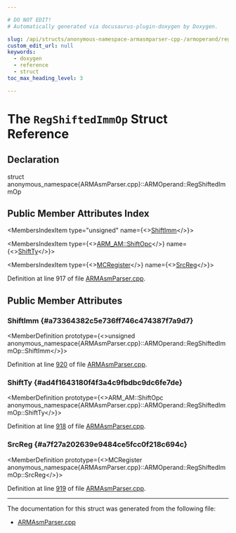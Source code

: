```yaml
---

# DO NOT EDIT!
# Automatically generated via docusaurus-plugin-doxygen by Doxygen.

slug: /api/structs/anonymous-namespace-armasmparser-cpp-/armoperand/regshiftedimmop
custom_edit_url: null
keywords:
  - doxygen
  - reference
  - struct
toc_max_heading_level: 3

---
```





# The `RegShiftedImmOp` Struct Reference

<DoxygenPage pluginConfig={pluginConfig}>



## Declaration

<CodeBlock>struct anonymous_namespace{ARMAsmParser.cpp}::ARMOperand::RegShiftedImmOp</CodeBlock>

## Public Member Attributes Index

<MembersIndex>

<MembersIndexItem
  type="unsigned"
  name={<><a href="#a73364382c5e736ff746c474387f7a9d7">ShiftImm</a></>}>
</MembersIndexItem>

<MembersIndexItem
  type={<><a href="/docs/api/namespaces/llvm/arm-am/#a76f5f9f36bbd9f03c844c5b565f239ef">ARM&#95;AM::ShiftOpc</a></>}
  name={<><a href="#ad4f1643180f4f3a4c9fbdbc9dc6fe7de">ShiftTy</a></>}>
</MembersIndexItem>

<MembersIndexItem
  type={<><a href="/docs/api/classes/llvm/mcregister">MCRegister</a></>}
  name={<><a href="#a7f27a202639e9484ce5fcc0f218c694c">SrcReg</a></>}>
</MembersIndexItem>

</MembersIndex>


Definition at line 917 of file <a href="/docs/api/files/lib/lib/target/lib/target/arm/lib/target/arm/asmparser/armasmparser-cpp">ARMAsmParser.cpp</a>.

<SectionDefinition>

## Public Member Attributes

### ShiftImm {#a73364382c5e736ff746c474387f7a9d7}

<MemberDefinition
  prototype={<>unsigned anonymous&#95;namespace&#123;ARMAsmParser.cpp&#125;::ARMOperand::RegShiftedImmOp::ShiftImm</>}>

Definition at line <a href="/docs/api/files/lib/lib/target/lib/target/arm/lib/target/arm/asmparser/armasmparser-cpp/#l00920">920</a> of file <a href="/docs/api/files/lib/lib/target/lib/target/arm/lib/target/arm/asmparser/armasmparser-cpp">ARMAsmParser.cpp</a>.
</MemberDefinition>

### ShiftTy {#ad4f1643180f4f3a4c9fbdbc9dc6fe7de}

<MemberDefinition
  prototype={<>ARM&#95;AM::ShiftOpc anonymous&#95;namespace&#123;ARMAsmParser.cpp&#125;::ARMOperand::RegShiftedImmOp::ShiftTy</>}>

Definition at line <a href="/docs/api/files/lib/lib/target/lib/target/arm/lib/target/arm/asmparser/armasmparser-cpp/#l00918">918</a> of file <a href="/docs/api/files/lib/lib/target/lib/target/arm/lib/target/arm/asmparser/armasmparser-cpp">ARMAsmParser.cpp</a>.
</MemberDefinition>

### SrcReg {#a7f27a202639e9484ce5fcc0f218c694c}

<MemberDefinition
  prototype={<>MCRegister anonymous&#95;namespace&#123;ARMAsmParser.cpp&#125;::ARMOperand::RegShiftedImmOp::SrcReg</>}>

Definition at line <a href="/docs/api/files/lib/lib/target/lib/target/arm/lib/target/arm/asmparser/armasmparser-cpp/#l00919">919</a> of file <a href="/docs/api/files/lib/lib/target/lib/target/arm/lib/target/arm/asmparser/armasmparser-cpp">ARMAsmParser.cpp</a>.
</MemberDefinition>

</SectionDefinition>

<hr/>

The documentation for this struct was generated from the following file:

<ul>
<li><a href="/docs/api/files/lib/lib/target/lib/target/arm/lib/target/arm/asmparser/armasmparser-cpp">ARMAsmParser.cpp</a></li>
</ul>

</DoxygenPage>
